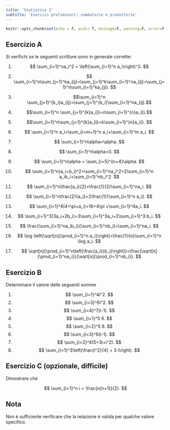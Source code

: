 ```yaml
---
title: 'Statistica I'
subtitle: 'Esercizi preliminari: sommatorie e produttorie'
---
```


```r
knitr::opts_chunk$set(echo = F, eval= T, message=F, warning=F, error=F, comment=NA, cache=F, include=T, R.options=list(width=100), dpi = 200, fig.align = "center")
```

## Esercizio A

Si verifichi se le seguenti scritture sono in generale corrette:

1.  $$
    \sum_{i=1}^na_i^2 = \left(\sum_{i=1}^n a_i\right)^2.
    $$

2.  $$ 
\sum_{i=1}^n\sum_{j=1}^ka_{ij}=\sum_{j=1}^k\sum_{i=1}^na_{ij}=\sum_{j=1}^n\sum_{i=1}^ka_{ji}. 
$$

3.  $$\sum_{i=1}^n \sum_{j=1}^{k_i}a_{ij}=\sum_{j=1}^{k_i}\sum_{i=1}^na_{ij}.$$

4.  $$\sum_{i=1}^n \sum_{j=1}^{k}a_{i}=n\sum_{i=1}^{n}a_{i}.$$

5.  $$\sum_{i=1}^n\sum_{j=1}^{k}a_{i}=k\sum_{i=1}^{n}a_{i}. $$

6.  $$ \sum_{i=1}^n a_i=\sum_{i=m+1}^n a_i+\sum_{i=1}^m a_i. $$

7.  $$ \sum_{i=1}^n\alpha=\alpha. $$

8.  $$ \sum_{i=1}^n\alpha=0. $$

9.  $$
    \sum_{i=1}^n\alpha = \sum_{i=5}^{n+4}\alpha.
    $$

10. $$ \sum_{i=1}^n(a_i+b_i)^2=\sum_{i=1}^na_i^2+2\sum_{i=1}^n a_ib_i+\sum_{i=1}^nb_i^2. $$

11. $$ \sum_{i=1}^n\frac{a_i}{2}=\frac{1}{2}\sum_{i=1}^na_i. $$

12. $$ \sum_{i=1}^n\frac{2}{a_i}=2\frac{1}{\sum_{i=1}^n a_i}. $$

13. $$ \sum_{i=1}^4(4+\pi+a_i)=16+4\pi +\sum_{i=1}^4a_i. $$

14. $$ \sum_{i=1}^3(3a_i+2b_i)=3\sum_{i=1}^3a_i+2\sum_{i=1}^3 b_i. $$

15. $$ \frac{\sum_{i=1}^na_ib_i}{\sum_{i=1}^nb_i}=\sum_{i=1}^na_i.
    $$

16. $$ \log \left(\sqrt[n]{\prod_{i=1}^n a_i}\right)=\frac{1}{n}\sum_{i=1}^n \log a_i. $$

17. $$ \sqrt[n]{\prod_{i=1}^n\left(\frac{a_i}{b_i}\right)}=\frac{\sqrt[n]{\prod_{i=1}^na_i}}{\sqrt[n]{\prod_{i=1}^nb_i}}. $$

## Esercizio B

Determinare il valore delle seguenti somme

1.  $$ \sum_{i=1}^4i^2. $$
2.  $$ \sum_{i=3}^6i^2. $$
3.  $$ \sum_{i=4}^7(i-1). $$
4.  $$ \sum_{i=1}^5 6. $$
5.  $$ \sum_{i=2}^5 6. $$
6.  $$ \sum_{i=3}^6(i-1). $$
7.  $$ \sum_{i=2}^4(5+3i+i^2). $$
8.  $$ \sum_{i=1}^3\left(\frac{i^2}{4} + 3 i\right). $$

## Esercizio C (opzionale, difficile)

Dimostrare che

$$
\sum_{i=1}^n i = \frac{n(n+1)}{2}.
$$ 

:::{.callout-tip}
## Nota
Non è sufficiente verificare che la relazione è valida per qualche valore specifico.
:::